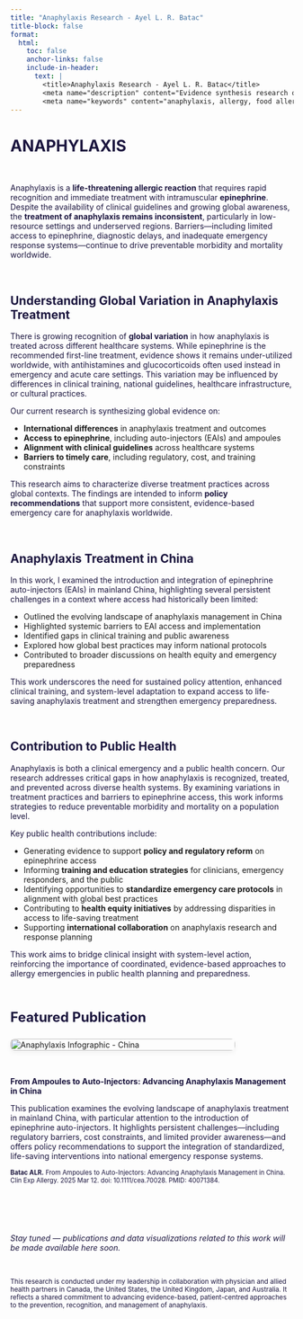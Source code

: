 ```yaml
---
title: "Anaphylaxis Research - Ayel L. R. Batac"
title-block: false
format:
  html:
    toc: false
    anchor-links: false
    include-in-header: 
      text: |
        <title>Anaphylaxis Research - Ayel L. R. Batac</title>
        <meta name="description" content="Evidence synthesis research on anaphylaxis in clinical immunology and public health." />
        <meta name="keywords" content="anaphylaxis, allergy, food allergy, clinical immunology, epinephrine, glucocorticoids, China, evidence synthesis, scoping review, public health, global health, research, Ayel Batac, epidemiologist" />
---
```


# ANAPHYLAXIS

$~$

Anaphylaxis is a **life-threatening allergic reaction** that requires rapid recognition and immediate treatment with intramuscular **epinephrine**. Despite the availability of clinical guidelines and growing global awareness, the **treatment of anaphylaxis remains inconsistent**, particularly in low-resource settings and underserved regions. Barriers—including limited access to epinephrine, diagnostic delays, and inadequate emergency response systems—continue to drive preventable morbidity and mortality worldwide.

$~$

## Understanding Global Variation in Anaphylaxis Treatment

There is growing recognition of **global variation** in how anaphylaxis is treated across different healthcare systems. While epinephrine is the recommended first-line treatment, evidence shows it remains under-utilized worldwide, with antihistamines and glucocorticoids often used instead in emergency and acute care settings. This variation may be influenced by differences in clinical training, national guidelines, healthcare infrastructure, or cultural practices.

Our current research is synthesizing global evidence on:

- **International differences** in anaphylaxis treatment and outcomes  
- **Access to epinephrine**, including auto-injectors (EAIs) and ampoules  
- **Alignment with clinical guidelines** across healthcare systems  
- **Barriers to timely care**, including regulatory, cost, and training constraints  

This research aims to characterize diverse treatment practices across global contexts. The findings are intended to inform **policy recommendations** that support more consistent, evidence-based emergency care for anaphylaxis worldwide.

$~$

## Anaphylaxis Treatment in China

In this work, I examined the introduction and integration of epinephrine auto-injectors (EAIs) in mainland China, highlighting several persistent challenges in a context where access had historically been limited:

- Outlined the evolving landscape of anaphylaxis management in China    
- Highlighted systemic barriers to EAI access and implementation  
- Identified gaps in clinical training and public awareness  
- Explored how global best practices may inform national protocols  
- Contributed to broader discussions on health equity and emergency preparedness  

This work underscores the need for sustained policy attention, enhanced clinical training, and system-level adaptation to expand access to life-saving anaphylaxis treatment and strengthen emergency preparedness.

$~$

## Contribution to Public Health

Anaphylaxis is both a clinical emergency and a public health concern. Our research addresses critical gaps in how anaphylaxis is recognized, treated, and prevented across diverse health systems. By examining variations in treatment practices and barriers to epinephrine access, this work informs strategies to reduce preventable morbidity and mortality on a population level.

Key public health contributions include:

- Generating evidence to support **policy and regulatory reform** on epinephrine access  
- Informing **training and education strategies** for clinicians, emergency responders, and the public  
- Identifying opportunities to **standardize emergency care protocols** in alignment with global best practices  
- Contributing to **health equity initiatives** by addressing disparities in access to life-saving treatment  
- Supporting **international collaboration** on anaphylaxis research and response planning  

This work aims to bridge clinical insight with system-level action, reinforcing the importance of coordinated, evidence-based approaches to allergy emergencies in public health planning and preparedness.

$~$

```{=html}
<p style="font-size: 1.5rem; font-weight: bold; color: #1B153E; margin-bottom: 1rem;">
  Featured Publication
</p>

<div style="display: flex; flex-wrap: wrap; gap: 2rem; align-items: flex-start; margin-top: 1.5rem;">

  <!-- Infographic Image -->
  <div style="flex: 0 0 400px;">
    <img src="eai_china.png" alt="Anaphylaxis Infographic - China" 
         style="width: 100%; border-radius: 8px; box-shadow: 0 4px 8px rgba(0,0,0,0.05); transition: transform 0.3s ease;"
         onmouseover="this.style.transform='scale(1.05)'" 
         onmouseout="this.style.transform='scale(1)'">
  </div>

  <!-- Publication Description -->
  <div style="flex: 1; min-width: 250px;">

    <!-- Title -->
    <p style="font-weight: bold; color: #1B153E;">
      From Ampoules to Auto-Injectors: Advancing Anaphylaxis Management in China
    </p>

    <!-- Description -->
    <p>
      This publication examines the evolving landscape of anaphylaxis treatment in mainland China, with particular attention to the introduction of epinephrine auto-injectors. It highlights persistent challenges—including regulatory barriers, cost constraints, and limited provider awareness—and offers policy recommendations to support the integration of standardized, life-saving interventions into national emergency response systems.
    </p>

    <!-- Citation -->
    <p style="font-size: 0.70rem;">
      <a href="https://doi.org/10.1111/cea.70028" target="_blank" style="text-decoration: none; color: #1B153E;" onmouseover="this.style.color='#DE2221'" onmouseout="this.style.color='#1B153E'">
        <strong>Batac ALR.</strong> From Ampoules to Auto-Injectors: Advancing Anaphylaxis Management in China. Clin Exp Allergy. 2025 Mar 12. doi: 10.1111/cea.70028. PMID: 40071384.
      </a>
    </p>

  </div>
</div>
```

$~$

$~$

*Stay tuned — publications and data visualizations related to this work will be made available here soon.*

$~$

<small>
This research is conducted under my leadership in collaboration with physician and allied health partners in Canada, the United States, the United Kingdom, Japan, and Australia. It reflects a shared commitment to advancing evidence-based, patient-centred approaches to the prevention, recognition, and management of anaphylaxis.
</small>

<style>
  h1, h2, h3, p {
    color: #1B153E;
  }
</style>
